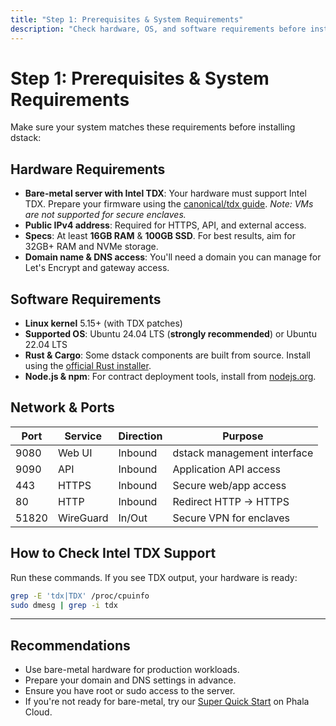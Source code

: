 ```yaml
---
title: "Step 1: Prerequisites & System Requirements"
description: "Check hardware, OS, and software requirements before installing dstack."
---
```


# Step 1: Prerequisites & System Requirements

Make sure your system matches these requirements before installing dstack:

## Hardware Requirements

- **Bare-metal server with Intel TDX**: Your hardware must support Intel TDX. Prepare your firmware using the [canonical/tdx guide](https://github.com/canonical/tdx). _Note: VMs are not supported for secure enclaves._
- **Public IPv4 address**: Required for HTTPS, API, and external access.
- **Specs**: At least **16GB RAM** & **100GB SSD**. For best results, aim for 32GB+ RAM and NVMe storage.
- **Domain name & DNS access**: You'll need a domain you can manage for Let's Encrypt and gateway access.

## Software Requirements

- **Linux kernel** 5.15+ (with TDX patches)
- **Supported OS**: Ubuntu 24.04 LTS (**strongly recommended**) or Ubuntu 22.04 LTS
- **Rust & Cargo**: Some dstack components are built from source. Install using the [official Rust installer](https://www.rust-lang.org/tools/install).
- **Node.js & npm**: For contract deployment tools, install from [nodejs.org](https://nodejs.org/).

## Network & Ports

| Port  | Service   | Direction | Purpose                     |
| ----- | --------- | --------- | --------------------------- |
| 9080  | Web UI    | Inbound   | dstack management interface |
| 9090  | API       | Inbound   | Application API access      |
| 443   | HTTPS     | Inbound   | Secure web/app access       |
| 80    | HTTP      | Inbound   | Redirect HTTP → HTTPS       |
| 51820 | WireGuard | In/Out    | Secure VPN for enclaves     |

## How to Check Intel TDX Support

Run these commands. If you see TDX output, your hardware is ready:

```bash
grep -E 'tdx|TDX' /proc/cpuinfo
sudo dmesg | grep -i tdx
```

---

## Recommendations
- Use bare-metal hardware for production workloads.
- Prepare your domain and DNS settings in advance.
- Ensure you have root or sudo access to the server.
- If you're not ready for bare-metal, try our [Super Quick Start](/docs/tutorials/super-quick-start) on Phala Cloud.

